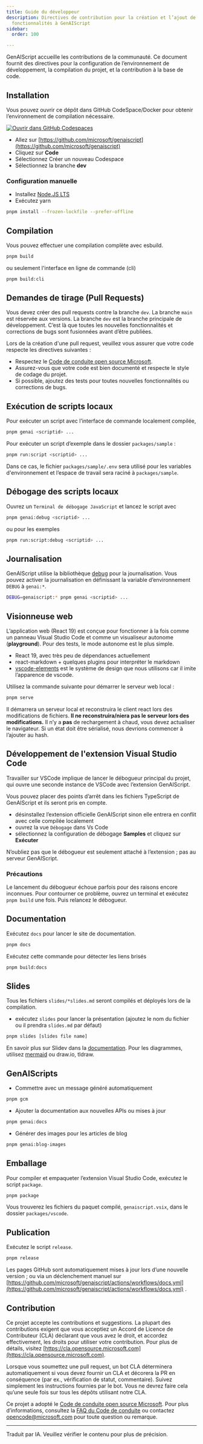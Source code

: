 ```yaml
---
title: Guide du développeur
description: Directives de contribution pour la création et l’ajout de
  fonctionnalités à GenAIScript
sidebar:
  order: 100

---
```


GenAIScript accueille les contributions de la communauté. Ce document fournit des directives pour la configuration de l’environnement de développement, la compilation du projet, et la contribution à la base de code.

## Installation

Vous pouvez ouvrir ce dépôt dans GitHub CodeSpace/Docker pour obtenir l’environnement de compilation nécessaire.

[![Ouvrir dans GitHub Codespaces](https://github.com/codespaces/badge.svg)](https://github.com/codespaces/new?hide_repo_select=true\&ref=main\&repo=679784368)

* Allez sur [https://github.com/microsoft/genaiscript](https://github.com/microsoft/genaiscript)
* Cliquez sur **Code**
* Sélectionnez Créer un nouveau Codespace
* Sélectionnez la branche **dev**

### Configuration manuelle

* Installez [Node.JS LTS](https://docs.npmjs.com/downloading-and-installing-node-js-and-npm)
* Exécutez yarn

```sh
pnpm install --frozen-lockfile --prefer-offline
```

## Compilation

Vous pouvez effectuer une compilation complète avec esbuild.

```sh
pnpm build
```

ou seulement l'interface en ligne de commande (cli)

```sh
pnpm build:cli
```

## Demandes de tirage (Pull Requests)

Vous devez créer des pull requests contre la branche `dev`. La branche `main` est réservée aux versions.
La branche `dev` est la branche principale de développement. C’est là que toutes les nouvelles fonctionnalités et corrections de bugs sont fusionnées avant d’être publiées.

Lors de la création d'une pull request, veuillez vous assurer que votre code respecte les directives suivantes :

* Respectez le [Code de conduite open source Microsoft](https://opensource.microsoft.com/codeofconduct/).
* Assurez-vous que votre code est bien documenté et respecte le style de codage du projet.
* Si possible, ajoutez des tests pour toutes nouvelles fonctionnalités ou corrections de bugs.

## Exécution de scripts locaux

Pour exécuter un script avec l’interface de commande localement compilée,

```sh
pnpm genai <scriptid> ...
```

Pour exécuter un script d’exemple dans le dossier `packages/sample` :

```sh
pnpm run:script <scriptid> ...
```

Dans ce cas, le fichier `packages/sample/.env` sera utilisé pour les variables d'environnement et l’espace de travail sera raciné à `packages/sample`.

## Débogage des scripts locaux

Ouvrez un `Terminal de débogage JavaScript` et lancez le script avec

```sh
pnpm genai:debug <scriptid> ...
```

ou pour les exemples

```sh
pnpm run:script:debug <scriptid> ...
```

## Journalisation

GenAIScript utilise la bibliothèque [debug](https://www.npmjs.com/package/debug) pour la journalisation. Vous pouvez activer la journalisation en définissant la variable d’environnement `DEBUG` à `genai:*`.

```sh
DEBUG=genaiscript:* pnpm genai <scriptid> ...
```

## Visionneuse web

L’application web (React 19) est conçue pour fonctionner à la fois comme un panneau Visual Studio Code et comme un visualiseur autonome (**playground**). Pour des tests, le mode autonome est le plus simple.

* React 19, avec très peu de dépendances actuellement
* react-markdown + quelques plugins pour interpréter le markdown
* [vscode-elements](https://vscode-elements.github.io/) est le système de design que nous utilisons car il imite l’apparence de vscode.

Utilisez la commande suivante pour démarrer le serveur web local :

```sh
pnpm serve
```

Il démarrera un serveur local et reconstruira le client react lors des modifications de fichiers. **Il ne reconstruira/niera pas le serveur lors des modifications.**
Il n’y a **pas** de rechargement à chaud, vous devez actualiser le navigateur. Si un état doit être sérialisé, nous devrions commencer à l’ajouter au hash.

## Développement de l'extension Visual Studio Code

Travailler sur VSCode implique de lancer le débogueur principal du projet, qui ouvre une seconde instance de VSCode avec l’extension GenAIScript.

Vous pouvez placer des points d’arrêt dans les fichiers TypeScript de GenAIScript et ils seront pris en compte.

* désinstallez l’extension officielle GenAIScript sinon elle entrera en conflit avec celle compilée localement
* ouvrez la vue `Débogage` dans Vs Code
* sélectionnez la configuration de débogage **Samples** et cliquez sur **Exécuter**

N’oubliez pas que le débogueur est seulement attaché à l’extension ; pas au serveur GenAIScript.

### Précautions

Le lancement du débogueur échoue parfois pour des raisons encore inconnues. Pour contourner ce problème, ouvrez un terminal et exécutez `pnpm build` une fois. Puis relancez le débogueur.

## Documentation

Exécutez `docs` pour lancer le site de documentation.

```sh
pnpm docs
```

Exécutez cette commande pour détecter les liens brisés

```sh
pnpm build:docs
```

## Slides

Tous les fichiers `slides/*slides.md` seront compilés et déployés lors de la compilation.

* exécutez `slides` pour lancer la présentation (ajoutez le nom du fichier ou il prendra `slides.md` par défaut)

```sh
pnpm slides [slides file name]
```

En savoir plus sur Slidev dans la [documentation](https://sli.dev/). Pour les diagrammes, utilisez [mermaid](https://sli.dev/guide/syntax#diagrams) ou draw\.io, tldraw.

## GenAIScripts

* Commettre avec un message généré automatiquement

```sh
pnpm gcm
```

* Ajouter la documentation aux nouvelles APIs ou mises à jour

```sh
pnpm genai:docs
```

* Générer des images pour les articles de blog

```sh
pnpm genai:blog-images
```

## Emballage

Pour compiler et empaqueter l’extension Visual Studio Code, exécutez le script `package`.

```sh
pnpm package
```

Vous trouverez les fichiers du paquet compilé, `genaiscript.vsix`,
dans le dossier `packages/vscode`.

## Publication

Exécutez le script `release`.

```sh
pnpm release
```

Les pages GitHub sont automatiquement mises à jour lors d’une nouvelle version ; ou via un déclenchement manuel sur
[https://github.com/microsoft/genaiscript/actions/workflows/docs.yml](https://github.com/microsoft/genaiscript/actions/workflows/docs.yml) .

## Contribution

Ce projet accepte les contributions et suggestions. La plupart des contributions exigent que vous acceptiez un Accord de Licence de Contributeur (CLA) déclarant que vous avez le droit, et accordez effectivement, les droits pour utiliser votre contribution. Pour plus de détails, visitez [https://cla.opensource.microsoft.com](https://cla.opensource.microsoft.com).

Lorsque vous soumettez une pull request, un bot CLA déterminera automatiquement si vous devez fournir un CLA et décorera la PR en conséquence (par ex., vérification de statut, commentaire). Suivez simplement les instructions fournies par le bot. Vous ne devrez faire cela qu’une seule fois sur tous les dépôts utilisant notre CLA.

Ce projet a adopté le [Code de conduite open source Microsoft](https://opensource.microsoft.com/codeofconduct/).
Pour plus d’informations, consultez la [FAQ du Code de conduite](https://opensource.microsoft.com/codeofconduct/faq/) ou contactez [opencode@microsoft.com](mailto\:opencode@microsoft.com) pour toute question ou remarque.

<hr />

Traduit par IA. Veuillez vérifier le contenu pour plus de précision.
